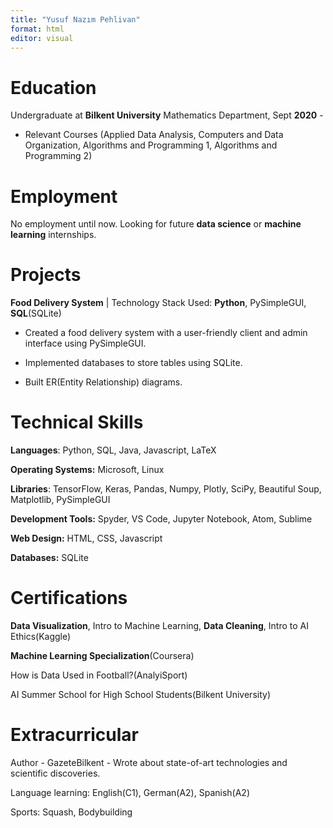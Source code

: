 ---
title: "Yusuf Nazım Pehlivan"
format: html
editor: visual
---

# Education

Undergraduate at **Bilkent University** Mathematics Department, Sept **2020** -

-   Relevant Courses (Applied Data Analysis, Computers and Data Organization, Algorithms and Programming 1, Algorithms and Programming 2)

# Employment

No employment until now. Looking for future **data science** or **machine learning** internships.

# Projects 

**Food Delivery System** \| Technology Stack Used: **Python**, PySimpleGUI, **SQL**(SQLite)

-   Created a food delivery system with a user-friendly client and admin interface using PySimpleGUI.

-   Implemented databases to store tables using SQLite.

-   Built ER(Entity Relationship) diagrams.

# Technical Skills

**Languages**: Python, SQL, Java, Javascript, LaTeX

**Operating Systems:** Microsoft, Linux

**Libraries**: TensorFlow, Keras, Pandas, Numpy, Plotly, SciPy, Beautiful Soup, Matplotlib, PySimpleGUI

**Development Tools:** Spyder, VS Code, Jupyter Notebook, Atom, Sublime

**Web Design:** HTML, CSS, Javascript

**Databases:** SQLite

# Certifications

**Data Visualization**, Intro to Machine Learning, **Data Cleaning**, Intro to AI Ethics(Kaggle)

**Machine Learning Specialization**(Coursera)

How is Data Used in Football?(AnalyiSport)

AI Summer School for High School Students(Bilkent University)

# Extracurricular

Author - GazeteBilkent - Wrote about state-of-art technologies and scientific discoveries.

Language learning: English(C1), German(A2), Spanish(A2)

Sports: Squash, Bodybuilding
